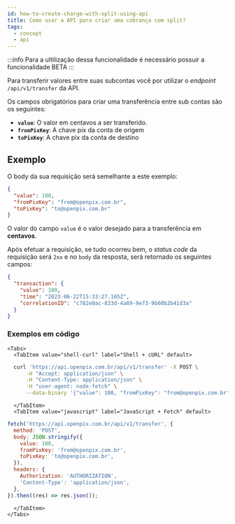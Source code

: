 ```yaml
---
id: how-to-create-charge-with-split-using-api
title: Como usar a API para criar uma cobrança com split?
tags:
  - concept
  - api
---
```



:::info
Para a ultilização dessa funcionalidade é necessário possuir a funcionalidade BETA
:::

Para transferir valores entre suas subcontas você por utilizar o _endpoint_ `/api/v1/transfer` da API.

Os campos obrigatórios para criar uma transferência entre sub contas são os seguintes:

- **`value`**: O valor em centavos a ser transferido.
- **`fromPixKey`**: A chave pix da conta de origem
- **`toPixKey`**: A chave pix da conta de destino

## Exemplo

O body da sua requisição será semelhante a este exemplo:

```json
{
  "value": 100,
  "fromPixKey": "from@openpix.com.br",
  "toPixKey": "to@openpix.com.br"
}
```

O valor do campo `value` é o valor desejado para a transferência em **centavos**.

Após efetuar a requisição, se tudo ocorreu bem, o _status code_ da requisição será `2xx` e no `body` da resposta, será retornado os seguintes campos:

```json
{
  "transaction": {
    "value": 100,
    "time": "2023-06-22T15:33:27.165Z",
    "correlationID": "c782e0ac-833d-4a89-9e73-9b60b2b41d3a"
  }
}
```

### Exemplos em código

```mdx-code-block
<Tabs>
  <TabItem value="shell-curl" label="Shell + cURL" default>
```

```sh
  curl 'https://api.openpix.com.br/api/v1/transfer' -X POST \
      -H "Accept: application/json" \
      -H "Content-Type: application/json" \
      -H "user-agent: node-fetch" \
      --data-binary '{"value": 100, "fromPixKey": "from@openpix.com.br", "toPixKey": "to@openpix.com.br"}'
```

```mdx-code-block
  </TabItem>
  <TabItem value="javascript" label="JavaScript + Fetch" default>
```

```js
fetch('https://api.openpix.com.br/api/v1/transfer', {
  method: 'POST',
  body: JSON.stringify({
    value: 100,
    fromPixKey: 'from@openpix.com.br',
    toPixKey: 'to@openpix.com.br',
  }),
  headers: {
    Authorization: 'AUTHORIZATION',
    'Content-Type': 'application/json',
  },
}).then((res) => res.json());
```

```mdx-code-block
  </TabItem>
</Tabs>
```
